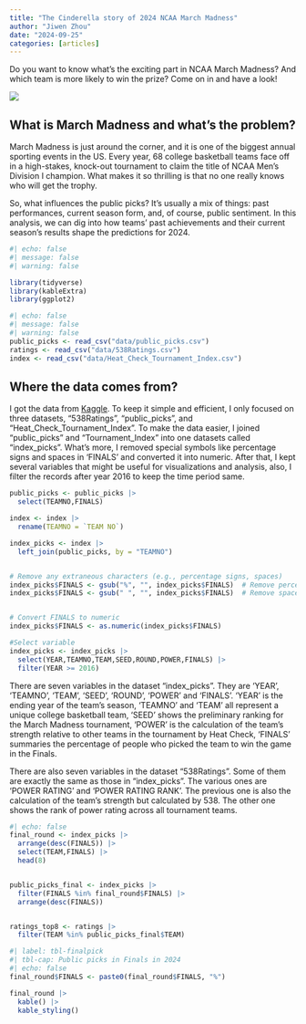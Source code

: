 ```yaml
---
title: "The Cinderella story of 2024 NCAA March Madness"
author: "Jiwen Zhou"
date: "2024-09-25"
categories: [articles]
---
```


Do you want to know what's the exciting part in NCAA March Madness? And which team is more likely to win the prize? Come on in and have a look!

![](March_Madness.png)


## What is March Madness and what's the problem?
March Madness is just around the corner, and it is one of the biggest annual sporting events in the US. Every year, 68 college basketball teams face off in a high-stakes, knock-out tournament to claim the title of NCAA Men’s Division I champion. What makes it so thrilling is that no one really knows who will get the trophy.

So, what influences the public picks? It’s usually a mix of things: past performances, current season form, and, of course, public sentiment. In this analysis, we can dig into how teams' past achievements and their current season's results shape the predictions for 2024.


```r
#| echo: false
#| message: false
#| warning: false

library(tidyverse)
library(kableExtra)
library(ggplot2)
```


```r
#| echo: false
#| message: false
#| warning: false
public_picks <- read_csv("data/public_picks.csv")
ratings <- read_csv("data/538Ratings.csv")
index <- read_csv("data/Heat_Check_Tournament_Index.csv")
```

## Where the data comes from?

I got the data from [Kaggle](https://www.kaggle.com/datasets/nishaanamin/march-madness-data/). To keep it simple and efficient, I only focused on three datasets, "538Ratings", "public_picks", and "Heat_Check_Tournament_Index". To make the data easier, I joined "public_picks" and "Tournament_Index" into one datasets called "index_picks". What's more, I removed special symbols like percentage signs and spaces in 'FINALS' and converted it into numeric. After that, I kept several variables that might be useful for visualizations and analysis, also, I filter the records after year 2016 to keep the time period same. 


```r
public_picks <- public_picks |>
  select(TEAMNO,FINALS)

index <- index |>
  rename(TEAMNO = `TEAM NO`)

index_picks <- index |>
  left_join(public_picks, by = "TEAMNO")


# Remove any extraneous characters (e.g., percentage signs, spaces)
index_picks$FINALS <- gsub("%", "", index_picks$FINALS)  # Remove percentage signs
index_picks$FINALS <- gsub(" ", "", index_picks$FINALS)  # Remove spaces


# Convert FINALS to numeric
index_picks$FINALS <- as.numeric(index_picks$FINALS)

#Select variable
index_picks <- index_picks |>
  select(YEAR,TEAMNO,TEAM,SEED,ROUND,POWER,FINALS) |>
  filter(YEAR >= 2016)
```

There are seven variables in the dataset "index_picks". They are 'YEAR', 'TEAMNO', 'TEAM', 'SEED', 'ROUND', 'POWER' and 'FINALS'. 'YEAR' is the ending year of the team's season, 'TEAMNO' and 'TEAM' all represent a unique college basketball team, 'SEED' shows the preliminary ranking for the March Madness tournament, 'POWER' is the calculation of the team's strength relative to other teams in the tournament by Heat Check, 'FINALS' summaries the percentage of people who picked the team to win the game in the Finals. 

There are also seven variables in the dataset "538Ratings". Some of them are exactly the same as those in "index_picks". The various ones are 'POWER RATING' and 'POWER RATING RANK'. The previous one is also the calculation of the team's strength but calculated by 538. The other one shows the rank of power rating across all tournament teams.




```r
#| echo: false
final_round <- index_picks |>
  arrange(desc(FINALS)) |>
  select(TEAM,FINALS) |>
  head(8)


public_picks_final <- index_picks |>
  filter(FINALS %in% final_round$FINALS) |>
  arrange(desc(FINALS))


ratings_top8 <- ratings |>
  filter(TEAM %in% public_picks_final$TEAM)

```

```r
#| label: tbl-finalpick
#| tbl-cap: Public picks in Finals in 2024
#| echo: false
final_round$FINALS <- paste0(final_round$FINALS, "%")

final_round |>
  kable() |>
  kable_styling()
```


